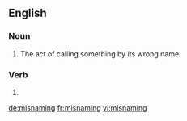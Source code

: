 ==English==

===Noun===
{{en-noun}}

# The act of calling something by its wrong name

===Verb===
{{head|en}}

# {{present participle of|misname|lang=en}}

[[de:misnaming]]
[[fr:misnaming]]
[[vi:misnaming]]
